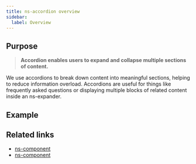 ```yaml
---
title: ns-accordion overview
sidebar:
  label: Overview
---
```



## Purpose

> **Accordion enables users to expand and collapse multiple sections of content.**

We use accordions to break down content into meaningful sections, helping to reduce information overload. Accordions are useful for things like frequently asked questions or displaying multiple blocks of related content inside an ns-expander.

## Example

<Wrapper name="ns-accordion">
  <ExampleStandard slot="template"/>
</Wrapper>

## Related links

- [ns-component](#!)
- [ns-component](#!)
